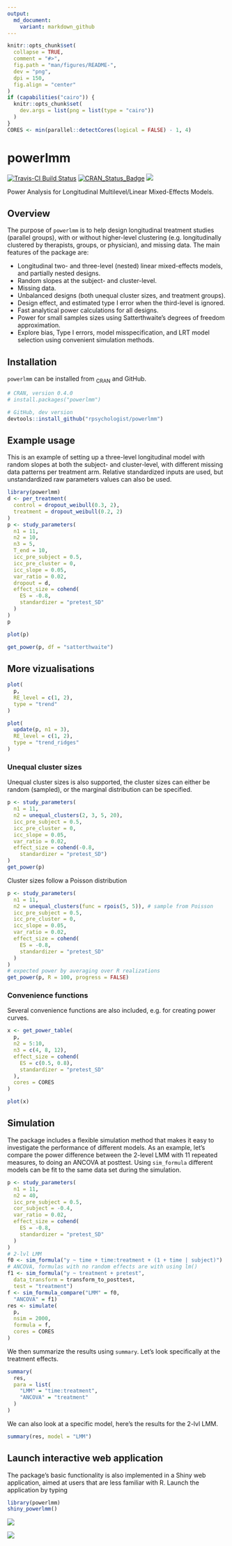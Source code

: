 ```yaml
---
output:
  md_document:
    variant: markdown_github
---
```


<!-- README.md is generated from README.Rmd. Please edit that file -->

```r
knitr::opts_chunk$set(
  collapse = TRUE,
  comment = "#>",
  fig.path = "man/figures/README-",
  dev = "png",
  dpi = 150,
  fig.align = "center"
)
if (capabilities("cairo")) {
  knitr::opts_chunk$set(
    dev.args = list(png = list(type = "cairo"))
  )
}
CORES <- min(parallel::detectCores(logical = FALSE) - 1, 4)
```

# powerlmm
[![Travis-CI Build Status](https://travis-ci.org/rpsychologist/powerlmm.svg?branch=master)](https://travis-ci.org/rpsychologist/powerlmm)
[![CRAN_Status_Badge](http://www.r-pkg.org/badges/version/powerlmm)](https://cran.r-project.org/package=powerlmm)
[![](https://cranlogs.r-pkg.org/badges/grand-total/powerlmm)](https://cran.r-project.org/package=powerlmm)

Power Analysis for Longitudinal Multilevel/Linear Mixed-Effects Models.

## Overview
The purpose of `powerlmm` is to help design longitudinal treatment studies (parallel groups), with
or without higher-level clustering (e.g. longitudinally clustered by therapists, 
groups, or physician), and missing data. The main features of the package are:

* Longitudinal two- and three-level (nested) linear mixed-effects models, and partially nested designs.
* Random slopes at the subject- and cluster-level. 
* Missing data.
* Unbalanced designs (both unequal cluster sizes, and treatment groups).
* Design effect, and estimated type I error when the third-level is ignored.
* Fast analytical power calculations for all designs.
* Power for small samples sizes using Satterthwaite's degrees of freedom approximation.
* Explore bias, Type I errors, model misspecification, and LRT model selection 
  using convenient simulation methods.

## Installation
`powerlmm` can be installed from ~CRAN~ and GitHub. 
```r
# CRAN, version 0.4.0
# install.packages("powerlmm")

# GitHub, dev version
devtools::install_github("rpsychologist/powerlmm")
```

## Example usage
This is an example of setting up a three-level longitudinal model with random slopes at both the subject- 
and cluster-level, with different missing data patterns per treatment arm. Relative standardized inputs are used,
but unstandardized raw parameters values can also be used. 

```r
library(powerlmm)
d <- per_treatment(
  control = dropout_weibull(0.3, 2),
  treatment = dropout_weibull(0.2, 2)
)
p <- study_parameters(
  n1 = 11,
  n2 = 10,
  n3 = 5,
  T_end = 10,
  icc_pre_subject = 0.5,
  icc_pre_cluster = 0,
  icc_slope = 0.05,
  var_ratio = 0.02,
  dropout = d,
  effect_size = cohend(
    ES = -0.8,
    standardizer = "pretest_SD"
  )
)
p
```

```r
plot(p)
```

```r
get_power(p, df = "satterthwaite")
```

## More vizualisations
```r
plot(
  p,
  RE_level = c(1, 2),
  type = "trend"
)
```
```r
plot(
  update(p, n1 = 3),
  RE_level = c(1, 2),
  type = "trend_ridges"
)
```


### Unequal cluster sizes
Unequal cluster sizes is also supported, the cluster sizes can either be random (sampled), or the marginal distribution can be specified. 

```r
p <- study_parameters(
  n1 = 11,
  n2 = unequal_clusters(2, 3, 5, 20),
  icc_pre_subject = 0.5,
  icc_pre_cluster = 0,
  icc_slope = 0.05,
  var_ratio = 0.02,
  effect_size = cohend(-0.8,
    standardizer = "pretest_SD")
)
get_power(p)
```

Cluster sizes follow a Poisson distribution
```r
p <- study_parameters(
  n1 = 11,
  n2 = unequal_clusters(func = rpois(5, 5)), # sample from Poisson
  icc_pre_subject = 0.5,
  icc_pre_cluster = 0,
  icc_slope = 0.05,
  var_ratio = 0.02,
  effect_size = cohend(
    ES = -0.8,
    standardizer = "pretest_SD"
  )
)
# expected power by averaging over R realizations
get_power(p, R = 100, progress = FALSE)
```

### Convenience functions
Several convenience functions are also included, e.g. for creating power curves.

```r
x <- get_power_table(
  p,
  n2 = 5:10,
  n3 = c(4, 8, 12),
  effect_size = cohend(
    ES = c(0.5, 0.8),
    standardizer = "pretest_SD"
  ),
  cores = CORES
)
```

```r
plot(x)
```

## Simulation
The package includes a flexible simulation method that makes it easy to investigate the performance of different models. As an example, let's compare the power difference
between the 2-level LMM with 11 repeated measures, to doing an ANCOVA at posttest. Using `sim_formula` different models can be fit to the same data set during the simulation.
```r
p <- study_parameters(
  n1 = 11,
  n2 = 40,
  icc_pre_subject = 0.5,
  cor_subject = -0.4,
  var_ratio = 0.02,
  effect_size = cohend(
    ES = -0.8,
    standardizer = "pretest_SD"
  )
)
# 2-lvl LMM
f0 <- sim_formula("y ~ time + time:treatment + (1 + time | subject)")
# ANCOVA, formulas with no random effects are with using lm()
f1 <- sim_formula("y ~ treatment + pretest",
  data_transform = transform_to_posttest,
  test = "treatment")
f <- sim_formula_compare("LMM" = f0,
  "ANCOVA" = f1)
res <- simulate(
  p,
  nsim = 2000,
  formula = f,
  cores = CORES
)
```

We then summarize the results using `summary`. Let's look specifically at the treatment effects.

```r
summary(
  res,
  para = list(
    "LMM" = "time:treatment",
    "ANCOVA" = "treatment"
  )
)
```


We can also look at a specific model, here's the results for the 2-lvl LMM.

```r
summary(res, model = "LMM")
```


## Launch interactive web application
The package's basic functionality is also implemented in a Shiny web application, 
aimed at users that are less familiar with R. Launch the application by typing
```r
library(powerlmm)
shiny_powerlmm()
```

![](man/figures/README-shiny-screenshot1.png)

![](man/figures/README-shiny-screenshot1.png)
